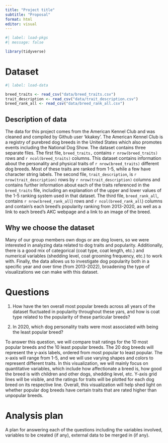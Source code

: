 ```yaml
---
title: "Project title"
subtitle: "Proposal"
format: html
editor: visual
---
```


```r
#| label: load-pkgs
#| message: false

library(tidyverse)
```

# Dataset

```r
#| label: load-data

breed_traits <- read_csv("data/breed_traits.csv")
trait_description <- read_csv("data/trait_description.csv")
breed_rank_all <- read_csv("data/breed_rank_all.csv")
```

## Description of data

The data for this project comes from the American Kennel Club and was cleaned and compiled by Github user 'kkakey'. The American Kennel Club is a registry of purebred dog breeds in the United States which also promotes events including the National Dog Show. The dataset contains three separate files. The first file, `breed_traits,` contains `r nrow(breed_traits)` rows and `r ncol(breed_traits)` columns. This dataset contains information about the personality and physical traits of `r nrow(breed_traits)` different dog breeds. Most of these traits are ranked from 1-5, while a few have character string labels. The second file, `trait_description`, is `r nrow(trait_description)` rows by `r nrow(trait_description)` columns and contains further information about each of the traits referenced in the `breed_traits` file, including an explanation of the upper and lower values of the 1-5 ranking system used in that dataset. The third file, `breed_rank_all`, contains `r nrow(breed_rank_all`) rows and `r ncol(breed_rank_all`) columns and contain's each breed's popularity ranking from 2013-2020, as well as a link to each breed's AKC webpage and a link to an image of the breed.

## Why we choose the dataset

Many of our group members own dogs or are dog lovers, so we were interested in analyzing data related to dog traits and popularity. Additionally, there is a good mix of categorical (coat type, coat length, etc.) and numerical variables (shedding level, coat grooming frequency, etc.) to work with. Finally, the data allows us to investigate dog popularity both in a specific year and over time (from 2013-2022), broadening the type of visualizations we can make with this dataset.

# Questions

1.  How have the ten overall most popular breeds across all years of the dataset fluctuated in popularity throughout these yars, and how is coat type related to the popularity of these particular breeds?

2.  In 2020, which dog personality traits were most associated with being the least popular breed?

To answer this question, we will compare trait ratings for the 10 most popular breeds and the 10 least popular breeds. The 20 dog breeds will represent the y-axis labels, ordered from most popular to least popular. The x-axis will range from 1-5, and we will use varying shapes and colors to represent different traits. In this visualization, we will mainly focus on quantitative variables, which include how affectionate a breed is, how good the breed is with children and other dogs, shedding level, etc. Y-axis grid lines will be visible, and the ratings for traits will be plotted for each dog breed on its respective line. Overall, this visualization will help shed light on whether popular dog breeds have certain traits that are rated higher than unpopular breeds. 


# Analysis plan

A plan for answering each of the questions including the variables involved, variables to be created (if any), external data to be merged in (if any).
